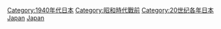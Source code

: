 {{Commonscat|1940 in Japan}}
{{Year by category
|m=1
|c=9
|d=4
|y=0
|cat=日本
|sortkey=Japan
|parent=20世纪各年日本
|subcat=1940年亚洲
}}

[[Category:1940年代日本|Category:1940年代日本]]
[[Category:昭和時代戰前|Category:昭和時代戰前]]
[[Category:20世纪各年日本|Category:20世纪各年日本]]
[[Category:1940年各国|Japan]]
[[Category:1940年亚洲|Japan]]